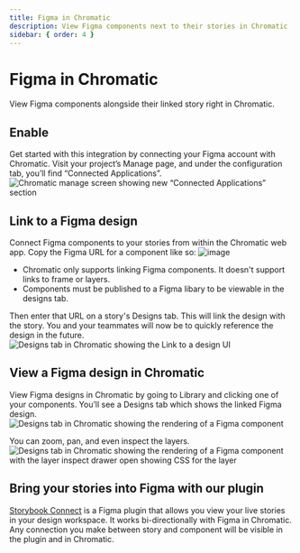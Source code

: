 ```yaml
---
title: Figma in Chromatic
description: View Figma components next to their stories in Chromatic
sidebar: { order: 4 }
---
```



# Figma in Chromatic

View Figma components alongside their linked story right in Chromatic.

<YouTubeCallout
  client:load
  id="OehwbahKzEo"
  summary="Integrating Figma with Chromatic"
/>

## Enable

Get started with this integration by connecting your Figma account with Chromatic. Visit your project’s Manage page, and under the configuration tab, you’ll find “Connected Applications”.
![Chromatic manage screen showing new “Connected Applications” section](../../images/figma-manage.png)

## Link to a Figma design

Connect Figma components to your stories from within the Chromatic web app. Copy the Figma URL for a component like so:
![image](https://user-images.githubusercontent.com/1164060/229818480-f24216e0-3367-4a6b-9c5e-8ab1e7087cd4.png)

<div class="aside">

- Chromatic only supports linking Figma components. It doesn't support links to frame or layers.
- Components must be published to a Figma libary to be viewable in the designs tab.

</div>

Then enter that URL on a story's Designs tab. This will link the design with the story. You and your teammates will now be to quickly reference the design in the future.
![Designs tab in Chromatic showing the Link to a design UI](../../images/figma-link-story.png)

## View a Figma design in Chromatic

View Figma designs in Chromatic by going to Library and clicking one of your components. You’ll see a Designs tab which shows the linked Figma design.
![Designs tab in Chromatic showing the rendering of a Figma component](../../images/figma-designs.png)

You can zoom, pan, and even inspect the layers.
![Designs tab in Chromatic showing the rendering of a Figma component with the layer inspect drawer open showing CSS for the layer](../../images/figma-layer-styles.png)

## Bring your stories into Figma with our plugin

[Storybook Connect](/docs/figma-plugin) is a Figma plugin that allows you view your live stories in your design workspace. It works bi-directionally with Figma in Chromatic. Any connection you make between story and component will be visible in the plugin and in Chromatic.

